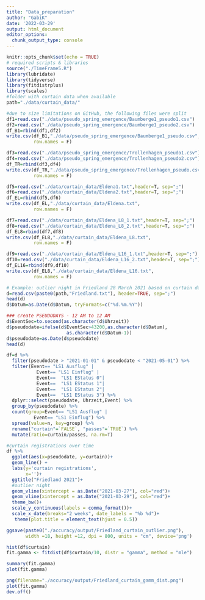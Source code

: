 ```yaml
---
title: "Data_preparation"
author: "GabiK"
date: '2022-03-29'
output: html_document
editor_options: 
  chunk_output_type: console
---
```


```r
knitr::opts_chunk$set(echo = TRUE)
# required scripts & libraries
source("./TimeFrame5.R")
library(lubridate)
library(tidyverse)
library(fitdistrplus)
library(scales)
#folder with curtain data when available
path="./data/curtain_data/"
```

```r
#due to size limitations on GitHub, the following files were split
df1=read.csv("./data/pseudo_spring_emergence/Baumberge1_pseudo1.csv")
df2=read.csv("./data/pseudo_spring_emergence/Baumberge1_pseudo2.csv")
df_B1=rbind(df1,df2)
write.csv(df_B1,"./data/pseudo_spring_emergence/Baumberge1_pseudo.csv",
          row.names = F)

df3=read.csv("./data/pseudo_spring_emergence/Trollenhagen_pseudo1.csv")
df4=read.csv("./data/pseudo_spring_emergence/Trollenhagen_pseudo2.csv")
df_TR=rbind(df3,df4)
write.csv(df_TR,"./data/pseudo_spring_emergence/Trollenhagen_pseudo.csv",
          row.names = F)

df5=read.csv("./data/curtain_data/Eldena1.txt",header=T, sep=";")
df6=read.csv("./data/curtain_data/Eldena2.txt",header=T, sep=";")
df_EL=rbind(df5,df6)
write.csv(df_EL,"./data/curtain_data/Eldena.txt",
          row.names = F)

df7=read.csv("./data/curtain_data/Eldena_L8_1.txt",header=T, sep=";")
df8=read.csv("./data/curtain_data/Eldena_L8_2.txt",header=T, sep=";")
df_EL8=rbind(df7,df8)
write.csv(df_EL8,"./data/curtain_data/Eldena_L8.txt",
          row.names = F)

df9=read.csv("./data/curtain_data/Eldena_L16_1.txt",header=T, sep=";")
df10=read.csv("./data/curtain_data/Eldena_L16_2.txt",header=T, sep=";")
df_EL16=rbind(df9,df10)
write.csv(df_EL8,"./data/curtain_data/Eldena_L16.txt",
          row.names = F)
```

```r
# Example: outlier night in Friedland 28 March 2021 based on curtain data
d=read.csv(paste0(path,"Friedland.txt"), header=TRUE, sep=";")
head(d)
d$Datum=as.Date(d$Datum, tryFormats=c("%d.%m.%Y"))

### create PSEUDODAYS - 12 AM to 12 AM
d$EventSec=to.second(as.character(d$Uhrzeit))
d$pseudodate=ifelse(d$EventSec>43200,as.character(d$Datum),
                      as.character(d$Datum-1))
d$pseudodate=as.Date(d$pseudodate)
head(d)

df=d %>% 
  filter(pseudodate > "2021-01-01" & pseudodate < "2021-05-01") %>% 
  filter(Event== "LS1 Ausflug" |
           Event== "LS1 Einflug" |
           Event==  "LS1 EStatus 0"|
           Event==  "LS1 EStatus 1"|
           Event==  "LS1 EStatus 2"|
           Event==  "LS1 EStatus 3") %>% 
  dplyr::select(pseudodate, Uhrzeit,Event) %>% 
  group_by(pseudodate) %>% 
  count(group=Event== "LS1 Ausflug" |
          Event== "LS1 Einflug") %>% 
  spread(value=n, key=group) %>% 
  rename("curtain"=`FALSE`, "passes"=`TRUE`) %>% 
  mutate(ratio=curtain/passes, na.rm=T)

#curtain registrations over time
df %>% 
  ggplot(aes(x=pseudodate, y=curtain))+
  geom_line() +
  labs(y='curtain registrations', 
       x='')+
  ggtitle("Friedland 2021")+
  #outlier night
  geom_vline(xintercept = as.Date("2021-03-27"), col="red")+
  geom_vline(xintercept = as.Date("2021-03-29"), col="red")+
  theme_bw()+
  scale_y_continuous(labels = comma_format())+
  scale_x_date(breaks="2 weeks", date_labels = "%b %d")+
   theme(plot.title = element_text(hjust = 0.5))

ggsave(paste0("./accuracy/output/Friedland_curtain_outlier.png"),
       width =18, height =12, dpi = 800, units = "cm", device='png')

hist(df$curtain)
fit.gamma <- fitdist(df$curtain/10, distr = "gamma", method = "mle")

summary(fit.gamma)
plot(fit.gamma)

png(filename="./accuracy/output/Friedland_curtain_gamm_dist.png")
plot(fit.gamma)
dev.off()
```

